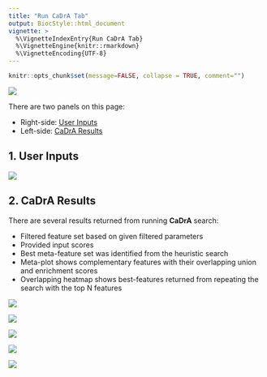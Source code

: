 ```yaml
---
title: "Run CaDrA Tab"
output: BiocStyle::html_document
vignette: >
  %\VignetteIndexEntry{Run CaDrA Tab}
  %\VignetteEngine{knitr::rmarkdown}
  %\VignetteEncoding{UTF-8}
---
```


```r
knitr::opts_chunk$set(message=FALSE, collapse = TRUE, comment="")
```

![](figures/run-cadra-tab.png)

There are two panels on this page:

- Right-side: [User Inputs](#user-inputs)
- Left-side: [CaDrA Results](#cadra-results)

## 1. User Inputs

![](figures/cadra.png)

## 2. CaDrA Results

There are several results returned from running **CaDrA** search:

- Filtered feature set based on given filtered parameters
- Provided input scores
- Best meta-feature set was identified from the heuristic search 
- Meta-plot shows complementary features with their overlapping union and enrichment scores 
- Overlapping heatmap shows best-features returned from repeating the search with the top N features

![](figures/filtered-FS.png)

![](figures/input-scores.png)

![](figures/best-meta-feature-set.png)

![](figures/meta-feature-plot.png)

![](figures/overlapping-heatmap.png)

